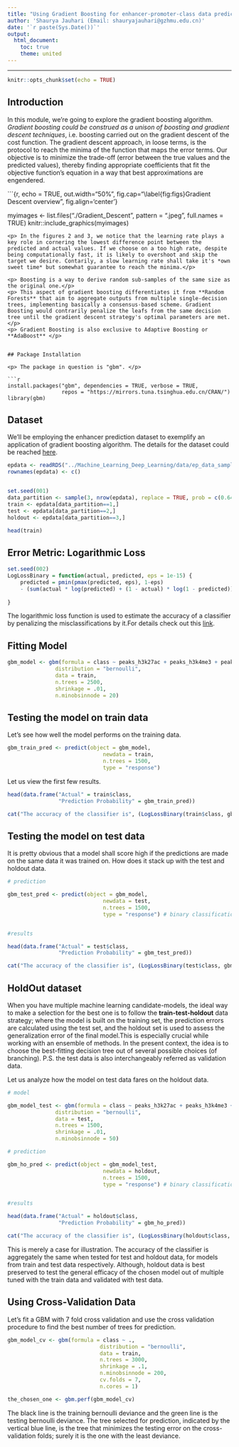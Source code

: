 ```yaml
---
title: "Using Gradient Boosting for enhancer-promoter-class data predictions."
author: 'Shaurya Jauhari (Email: shauryajauhari@gzhmu.edu.cn)'
date: '`r paste(Sys.Date())`'
output:
  html_document:
    toc: true
    theme: united
---
```


\tableofcontents
\listoffigures

***

```r

knitr::opts_chunk$set(echo = TRUE)

```

## Introduction

<p> In this module, we're going to explore the gradient boosting algorithm. *Gradient boosting could be construed as a unison of boosting and gradient descent techniques*, i.e. boosting carried out on the gradient descent of the cost function.
The gradient descent approach, in loose terms, is the protocol to reach the minima of the function that maps the error terms. Our objective is to minimize the trade-off (error between the true values and the predicted values), thereby finding appropriate coefficients that fit the objective function's equation in a way that best approximations are engendered. </p>


```{r, echo = TRUE, out.width="50%", fig.cap="\\label{fig:figs}Gradient Descent overview", fig.align='center'}

myimages <- list.files("./Gradient_Descent", pattern = ".jpeg", full.names = TRUE)
knitr::include_graphics(myimages)

```
<p> In the figures 2 and 3, we notice that the learning rate plays a key role in cornering the lowest difference point between the predicted and actual values. If we choose on a too high rate, despite being computationally fast, it is likely to overshoot and skip the target we desire. Contarily, a slow learning rate shall take it's *own sweet time* but somewhat guarantee to reach the minima.</p>

<p> Boosting is a way to derive random sub-samples of the same size as the original one.</p>
<p> This aspect of gradient boosting differentiates it from **Random Forests** that aim to aggregate outputs from multiple single-decision trees, implementing basically a consensus-based scheme. Gradient Boosting would contrarily penalize the leafs from the same decision tree until the gradient descent strategy's optimal parameters are met.</p>
<p> Gradient Boosting is also exclusive to Adaptive Boosting or **AdaBoost** </p>


## Package Installation

<p> The package in question is "gbm". </p>

```r

install.packages("gbm", dependencies = TRUE, verbose = TRUE,
                 repos = "https://mirrors.tuna.tsinghua.edu.cn/CRAN/")
library(gbm)

```

## Dataset

<p> We'll be employing the enhancer prediction dataset to exemplify an application of gradient boosting algorithm. The details for the dataset could be reached [here](https://nbviewer.jupyter.org/github/shauryajauhari/Machine_Learning/blob/master/Machine_Learning_Deep_Learning/enhancer_prediction_dataset_protocol.ipynb). </p>

```r

epdata <- readRDS("../Machine_Learning_Deep_Learning/data/ep_data_sample.rds")
rownames(epdata) <- c()


set.seed(001)
data_partition <- sample(3, nrow(epdata), replace = TRUE, prob = c(0.64,0.16,0.2))
train <- epdata[data_partition==1,]
test <- epdata[data_partition==2,]
holdout <- epdata[data_partition==3,]

head(train)

```

## Error Metric: Logarithmic Loss

```r

set.seed(002)
LogLossBinary = function(actual, predicted, eps = 1e-15) {  
    predicted = pmin(pmax(predicted, eps), 1-eps)  
    - (sum(actual * log(predicted) + (1 - actual) * log(1 - predicted))) / length(actual)
    
}
```
<p> The logarithmic loss function is used to estimate the accuracy of a classifier by penalizing the misclassifications by it.For details check out this [link](https://www.r-bloggers.com/making-sense-of-logarithmic-loss/).</p>


## Fitting Model

```r

gbm_model <- gbm(formula = class ~ peaks_h3k27ac + peaks_h3k4me3 + peaks_h3k4me2 + peaks_h3k4me1,
               distribution = "bernoulli",
               data = train,
               n.trees = 2500,
               shrinkage = .01,
               n.minobsinnode = 20)

```

## Testing the model on train data

Let's see how well the model performs on the training data.

```r

gbm_train_pred <- predict(object = gbm_model,
                              newdata = train,
                              n.trees = 1500,
                              type = "response")

```


Let us view the first few results.

```r

head(data.frame("Actual" = train$class, 
                "Prediction Probability" = gbm_train_pred))

```
```r

cat("The accuracy of the classifier is", (LogLossBinary(train$class, gbm_train_pred)*100),"%")

```

## Testing the model on test data

<p> It is pretty obvious that a model shall score high if the predictions are made on the same data it was trained on. How does it stack up with the test and holdout data. </p>


```r

# prediction

gbm_test_pred <- predict(object = gbm_model,
                              newdata = test,
                              n.trees = 1500,
                              type = "response") # binary classification (not regression)


#results

head(data.frame("Actual" = test$class, 
                "Prediction Probability" = gbm_test_pred))

cat("The accuracy of the classifier is", (LogLossBinary(test$class, gbm_test_pred)*100),"%")

```

## HoldOut dataset

<p> When you have multiple machine learning candidate-models, the ideal way to make a selection for the best one is to follow the **train-test-holdout** data strategy; where the model is built on the training set, the prediction errors are calculated using the test set, and the holdout set is used to assess the generalization error of the final model.This is especially crucial while working with an ensemble of methods. In the present context, the idea is to choose the best-fitting decision tree out of several possible choices (of branching). P.S. the test data is also interchangeably referred as validation data. </p>

Let us analyze how the model on test data fares on the holdout data.


```r

# model

gbm_model_test <- gbm(formula = class ~ peaks_h3k27ac + peaks_h3k4me3 + peaks_h3k4me2 + peaks_h3k4me1,
               distribution = "bernoulli",
               data = test,
               n.trees = 1500,
               shrinkage = .01,
               n.minobsinnode = 50)

# prediction

gbm_ho_pred <- predict(object = gbm_model_test,
                              newdata = holdout,
                              n.trees = 1500,
                              type = "response") # binary classification (not regression)


#results

head(data.frame("Actual" = holdout$class, 
                "Prediction Probability" = gbm_ho_pred))

cat("The accuracy of the classifier is", (LogLossBinary(holdout$class, gbm_ho_pred)*100),"%")


```
<p> This is merely a case for illustration. The accuracy of the classifier is aggregately the same when tested for test and holdout data, for models from train and test data respectively. Although, holdout data is best preserved to test the general efficacy of the chosen model out of multiple tuned with the train data and validated with test data. </p> 

## Using Cross-Validation Data

Let's fit a GBM with 7 fold cross validation and use the cross validation procedure to find the best number of trees for prediction.


```r

gbm_model_cv <- gbm(formula = class ~ .,
                             distribution = "bernoulli",
                             data = train,
                             n.trees = 3000,
                             shrinkage = .1,
                             n.minobsinnode = 200, 
                             cv.folds = 7,
                             n.cores = 1)

the_chosen_one <- gbm.perf(gbm_model_cv)

```

<p> The black line is the training bernoulli deviance and the green line is the testing bernoulli deviance. The tree selected for prediction, indicated by the vertical blue line, is the tree that minimizes the testing error on the cross-validation folds; surely it is the one with the least deviance. </p>

